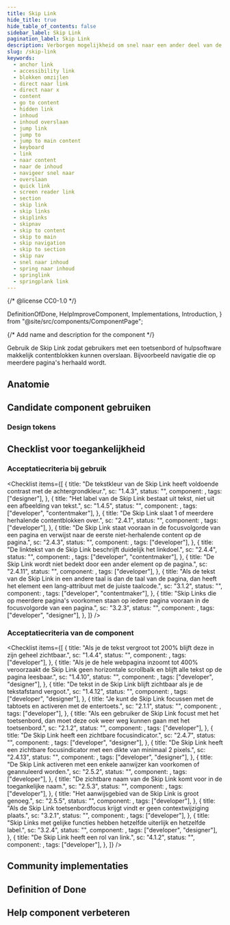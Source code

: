 ```yaml
---
title: Skip Link
hide_title: true
hide_table_of_contents: false
sidebar_label: Skip Link
pagination_label: Skip Link
description: Verborgen mogelijkheid om snel naar een ander deel van de pagina te navigeren zonder gebruik te maken van een muis of touchscreen.
slug: /skip-link
keywords:
  - anchor link
  - accessibility link
  - blokken omzijlen
  - direct naar link
  - direct naar x
  - content
  - go to content
  - hidden link
  - inhoud
  - inhoud overslaan
  - jump link
  - jump to
  - jump to main content
  - keyboard
  - link
  - naar content
  - naar de inhoud
  - navigeer snel naar
  - overslaan
  - quick link
  - screen reader link
  - section
  - skip link
  - skip links
  - skiplinks
  - skipnav
  - skip to content
  - skip to main
  - skip navigation
  - skip to section
  - skip nav
  - snel naar inhoud
  - spring naar inhoud
  - springlink
  - springplank link
---
```


{/* @license CC0-1.0 */}

  DefinitionOfDone,
  HelpImproveComponent,
  Implementations,
  Introduction,
} from "@site/src/components/ComponentPage";

{/* Add name and description for the component */}


<Introduction component={component} headingLevel={1} description={description} />

Gebruik de Skip Link zodat gebruikers met een toetsenbord of hulpsoftware makkelijk contentblokken kunnen overslaan. Bijvoorbeeld navigatie die op meerdere pagina's herhaald wordt.

<ComponentAliases component={component} />

## Anatomie

<!-- hier komt een werkend component als storybook import -->

<ComponentAnatomy component={component} illustration={SkipLinkIllustration} />

## Candidate component gebruiken

### Design tokens

<DesignTokens tokens={tokens} />

<Markdown omitH1 headingLevel={3}>
  <Usage />
</Markdown>

## Checklist voor toegankelijkheid

<IntroGebruik />

### Acceptatiecriteria bij gebruik

<AcImplementatie />

<Checklist
  items={[
    {
      title: "De tekstkleur van de Skip Link heeft voldoende contrast met de achtergrondkleur.",
      sc: "1.4.3",
      status: "",
      component: <Wcag143 />,
      tags: ["designer"],
    },
    {
      title: "Het label van de Skip Link bestaat uit tekst, niet uit een afbeelding van tekst.",
      sc: "1.4.5",
      status: "",
      component: <Wcag145 />,
      tags: ["developer", "contentmaker"],
    },
    {
      title: "De Skip Link slaat 1 of meerdere herhalende contentblokken over.",
      sc: "2.4.1",
      status: "",
      component: <Wcag241 />,
      tags: ["developer"],
    },
    {
      title:
        "De Skip Link staat vooraan in de focusvolgorde van een pagina en verwijst naar de eerste niet-herhalende content op de pagina.",
      sc: "2.4.3",
      status: "",
      component: <Wcag243 />,
      tags: ["developer"],
    },
    {
      title: "De linktekst van de Skip Link beschrijft duidelijk het linkdoel.",
      sc: "2.4.4",
      status: "",
      component: <Wcag244 />,
      tags: ["developer", "contentmaker"],
    },
    {
      title: "De Skip Link wordt niet bedekt door een ander element op de pagina.",
      sc: "2.4.11",
      status: "",
      component: <Wcag2411 />,
      tags: ["developer"],
    },
    {
      title:
        "Als de tekst van de Skip Link in een andere taal is dan de taal van de pagina, dan heeft het element een lang-attribuut met de juiste taalcode.",
      sc: "3.1.2",
      status: "",
      component: <Wcag312 />,
      tags: ["developer", "contentmaker"],
    },
    {
      title:
        "Skip Links die op meerdere pagina's voorkomen staan op iedere pagina vooraan in de focusvolgorde van een pagina.",
      sc: "3.2.3",
      status: "",
      component: <Wcag323 />,
      tags: ["developer", "designer"],
    },
  ]}
/>

### Acceptatiecriteria van de component

<AcComponent />

<Checklist
  items={[
    {
      title: "Als je de tekst vergroot tot 200% blijft deze in zijn geheel zichtbaar.",
      sc: "1.4.4",
      status: "",
      component: <Wcag144NLDS />,
      tags: ["developer"],
    },
    {
      title:
        "Als je de hele webpagina inzoomt tot 400% veroorzaakt de Skip Link geen horizontale scrollbalk en blijft alle tekst op de pagina leesbaar.",
      sc: "1.4.10",
      status: "",
      component: <Wcag1410 />,
      tags: ["developer", "designer"],
    },
    {
      title: "De tekst in de Skip Link blijft zichtbaar als je de tekstafstand vergoot.",
      sc: "1.4.12",
      status: "",
      component: <Wcag1412NLDS />,
      tags: ["developer", "designer"],
    },
    {
      title: "Je kunt de Skip Link focussen met de tabtoets en activeren met de entertoets.",
      sc: "2.1.1",
      status: "",
      component: <Wcag211NLDS />,
      tags: ["developer"],
    },
    {
      title:
        "Als een gebruiker de Skip Link focust met het toetsenbord, dan moet deze ook weer weg kunnen gaan met het toetsenbord.",
      sc: "2.1.2",
      status: "",
      component: <Wcag212 />,
      tags: ["developer"],
    },
    {
      title: "De Skip Link heeft een zichtbare focusindicator.",
      sc: "2.4.7",
      status: "",
      component: <Wcag247NLDS />,
      tags: ["developer", "designer"],
    },
    {
      title: "De Skip Link heeft een zichtbare focusindicator met een dikte van minimaal 2 pixels.",
      sc: "2.4.13",
      status: "",
      component: <Wcag2413NLDS />,
      tags: ["developer", "designer"],
    },
    {
      title: "De Skip Link activeren met een enkele aanwijzer kan voorkomen of geannuleerd worden.",
      sc: "2.5.2",
      status: "",
      component: <Wcag252NLDS />,
      tags: ["developer"],
    },
    {
      title: "De zichtbare naam van de Skip Link komt voor in de toegankelijke naam.",
      sc: "2.5.3",
      status: "",
      component: <Wcag253 />,
      tags: ["developer"],
    },
    {
      title: "Het aanwijsgebied van de Skip Link is groot genoeg.",
      sc: "2.5.5",
      status: "",
      component: <Wcag255NLDS />,
      tags: ["developer"],
    },
    {
      title: "Als de Skip Link toetsenbordfocus krijgt vindt er geen contextwijziging plaats.",
      sc: "3.2.1",
      status: "",
      component: <Wcag321 />,
      tags: ["developer"],
    },
    {
      title: "Skip Links met gelijke functies hebben hetzelfde uiterlijk en hetzelfde label.",
      sc: "3.2.4",
      status: "",
      component: <Wcag324 />,
      tags: ["developer", "designer"],
    },
    {
      title: "De Skip Link heeft een rol van link.",
      sc: "4.1.2",
      status: "",
      component: <Wcag412NLDS />,
      tags: ["developer"],
    },
  ]}
/>

## Community implementaties

<Implementations component={component} headingLevel={3} />

## Definition of Done

<DefinitionOfDone component={component} headingLevel={3} />

## Help component verbeteren

<HelpImproveComponent component={component} headingLevel={3} />
